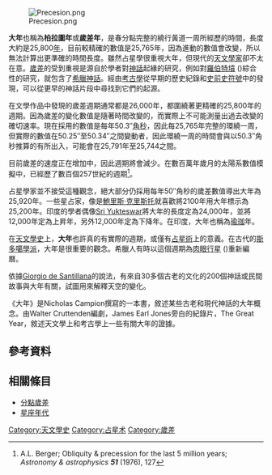 {{Merge to|1=大年|time=2021-03-29T06:39:25+00:00}}{{short description|時間長度}}
[[File:Precesion.png|thumb]]

'''大年'''也稱為'''柏拉圖年'''或'''歲差年'''，是春分點完整的繞行黃道一周所經歷的時間，長度大約是25,800[[年|年]]，目前較精確的數值是25,765年，因為進動的數值會改變，所以無法計算出更準確的時間長度。雖然占星學很重視大年，但現代的[[天文學家|天文學家]]卻不太在意。[[歲差|歲差]]的受到重視是源自於學者對[[神話|神話]]起緣的研究，例如對[[羅伯特墳|羅伯特墳]] ({{lang|en|Robert Graves}})綜合性的研究，就包含了[[希臘神話|希臘神話]]。經由[[考古學|考古學]]從早期的歷史紀錄和[[史前史|史前史]][[符號|符號]]中的發現，可以從更早的神話片段中尋找到它們的起源。

在文學作品中發現的歲差週期通常都是26,000年，都圍繞著更精確的25,800年的週期。因為歲差的變化數值是隨著時間改變的，而實際上不可能測量出過去改變的確切速率。現在採用的數值是每年50.3″[[角秒|角秒]]，因此每25,765年完整的環繞一周，但實際的數值在50.25″至50.34″之間變動者，因此環繞一周的時間會與以50.3″角秒推算的有所出入，可能會在25,791年至25,744之間。

目前歲差的速度正在增加中，因此週期將會減少。在數百萬年歲月的太陽系數值模擬中，已經歷了數百個257世紀的週期<ref>A.L. Berger; Obliquity & precession for the last 5 million years; ''Astronomy & astrophysics '''51''''' (1976), 127</ref>。

占星學家並不接受這種觀念，絕大部分仍採用每年50″角秒的歲差數值導出大年為25,920年。一些星占家，像是[[鮑里斯·克里斯托|鮑里斯·克里斯托]]就喜歡將2100年用大年標示為25,200年。印度的學者偶像[[Sri_Yukteswar|Sri Yukteswar]]將大年的長度定為24,000年，並將12,000年定為上昇年，另外12,000年定為下降年。在印度，大年也稱為[[瑜珈|瑜珈]]年。

在[[天文學史|天文學史]]上，'''大年'''也許真的有實際的週期，或僅有[[占星術|占星術]]上的意義。在古代的[[斯多噶學派|斯多噶學派]]，大年是很重要的觀念。希臘人有時以這個週期為[[肉眼行星|肉眼行星]] ({{lang|en| naked eye planets}})重新編曆。

依據[[Giorgio_de_Santillana|Giorgio de Santillana]]的說法，有來自30多個古老的文化的200個神話或民間故事與大年有關，試圖用來解釋天空的變化。 

《大年》是Nicholas Campion撰寫的一本書，敘述某些古老和現代神話的大年概念。由Walter Cruttenden編劇，James Earl Jones旁白的紀錄片，The Great Year，敘述天文學上和考古學上一些有關大年的證據。

== 參考資料 ==
<references/>

== 相關條目 ==
*[[分點歲差|分點歲差]]
*[[星座年代|星座年代]]

[[Category:天文學史|Category:天文學史]]
[[Category:占星术|Category:占星术]]
[[Category:歲差|Category:歲差]]